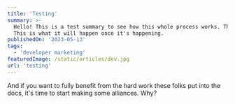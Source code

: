 ```yaml
---
title: 'Testing'
summary: >-
  Hello! This is a test summary to see how this whole process works. This is how it's going to look. 
  This is what it will happen once it's happening.
publishedOn: '2023-05-13'
tags:
  - 'developer marketing'
featuredImage: /static/articles/dev.jpg
url: 'testing'
---
```


And if you want to fully benefit from the hard work these folks put into the docs, it's time to start making some alliances. Why?
